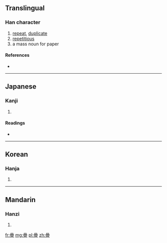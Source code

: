{{also|疊}}
==Translingual==

===Han character===
{{Han char|rn=72|rad=日|as=15|sn=19|four=|canj=日日日一 (AAAM)}}

# [[repeat]], [[duplicate]]
# [[repetitious]]
# a mass noun for paper

====References====
* {{Han ref|kx=0501.281|hdz=21541.020|uh=66E1|ud=26337}}

----

==Japanese==

===Kanji===
{{ja-kanji|grade=|rs=日15}}

# {{defn|lang=ja|sort=日15}}

====Readings====
* {{ja-readings|on=[[じょう]] (jō), [[ちょう]] (chō)|kun=[[たたむ]] (tatamu), [[たたみ]] (tatami), [[かさねる]] (kasaneru)}}

----

==Korean==

===Hanja===
{{ko-hanja|hangeul=접|eumhun=|rv=jeop|mr=chŏp|y=cep}}

# {{defn|lang=ko|sort=日15}}

----

==Mandarin==

===Hanzi===
{{cmn-hanzi|pin=[[dié]] ([[die2]])|wg=tieh<sup>2</sup>}}

# {{defn|lang=cmn|sort=日15}}

[[fr:曡]]
[[mg:曡]]
[[pl:曡]]
[[zh:曡]]